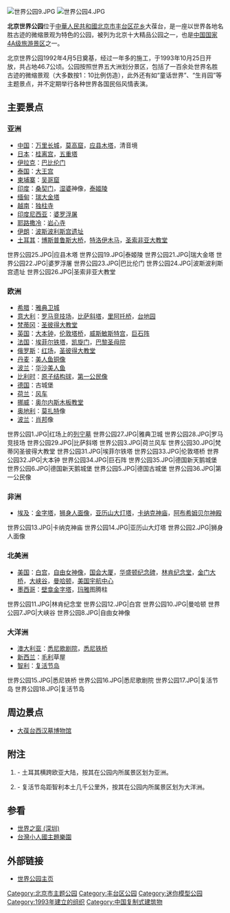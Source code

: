 {{Coord|39.8113591|116.287303|type:landmark_region:CN-11_source:GoogleMaps|display=title}}
{{NoteTA
|1=zh-hans:丰台;zh-hant:豐臺
}}
[[File:世界公园9.JPG|thumb]]
[[File:世界公园4.JPG|thumb]]

'''北京世界公园'''位于[[中華人民共和國|中華人民共和國]][[北京市|北京市]][[丰台区|丰台区]][[花乡|花乡]]大葆台，是一座以世界各地名胜古迹的微缩景观为特色的公园，被列为北京十大精品公园之一，也是[[中国国家4A级旅游景区|中国国家4A级旅游景区]]之一。

北京世界公园1992年4月5日奠基，经过一年多的施工，于1993年10月25日开放，共占地46.7公顷。公园按照世界五大洲划分景区，包括了一百余处世界名胜古迹的微缩景观（大多数按1：10比例仿造），此外还有如“童话世界”、“生肖园”等主题景点，并不定期举行各种世界各国民俗风情表演。

== 主要景点 ==
=== 亚洲 ===
* [[中国|中国]]：[[长城|万里长城]]，[[莫高窟|莫高窟]]，[[应县木塔|应县木塔]]，清音境
* [[日本|日本]]：[[桂离宫|桂离宫]]，[[法隆寺|五重塔]]
* [[伊拉克|伊拉克]]：[[伊什塔尔城门|巴比伦门]]
* [[泰国|泰国]]：[[曼谷大皇宫|大王宫]]
* [[柬埔寨|柬埔寨]]：[[吴哥窟|吴哥窟]]
* [[印度|印度]]：[[桑奇大塔|桑契门]]，[[湿婆|湿婆]]神像，[[泰姬陵|泰姬陵]]
* [[缅甸|缅甸]]：[[仰光大金寺|瑞大金塔]]
* [[越南|越南]]：[[独柱寺|独柱寺]]
* [[印度尼西亚|印度尼西亚]]：[[婆罗浮屠|婆罗浮屠]]
* [[耶路撒冷|耶路撒冷]]：[[圆顶清真寺|岩心寺]]
* [[伊朗|伊朗]]：[[波斯波利斯|波斯波利斯宫遗址]]
* [[土耳其|土耳其]]{{Ref|R01}}：[[博斯普鲁斯大桥|博斯普鲁斯大桥]]，[[特洛伊木马|特洛伊木马]]，[[圣索非亚大教堂|圣索非亚大教堂]]

<gallery>
世界公园25.JPG|应县木塔
世界公园19.JPG|泰姬陵
世界公园21.JPG|瑞大金塔
世界公园22.JPG|婆罗浮屠
世界公园23.JPG|巴比伦门
世界公园24.JPG|波斯波利斯宫遗址
世界公园26.JPG|圣索非亚大教堂
</gallery>

=== 欧洲 ===
* [[希腊|希腊]]：[[雅典卫城|雅典卫城]]
* [[意大利|意大利]]：[[罗马竞技场|罗马竞技场]]，[[比萨斜塔|比萨斜塔]]，[[里阿爾托橋|里阿托桥]]，[[台地园|台地园]]
* [[梵蒂冈|梵蒂冈]]：[[圣伯多禄大殿|圣彼得大教堂]]
* [[英国|英国]]：[[大本钟|大本钟]]，[[伦敦塔桥|伦敦塔桥]]，[[威斯敏斯特宫|威斯敏斯特宫]]，[[巨石阵|巨石阵]]
* [[法国|法国]]：[[埃菲尔铁塔|埃菲尔铁塔]]，[[凯旋门|凯旋门]]，[[巴黎圣母院|巴黎圣母院]]
* [[俄罗斯|俄罗斯]]：[[红场|红场]]，[[彼得保罗大教堂|圣彼得大教堂]]
* [[丹麦|丹麦]]：[[美人魚雕像|美人鱼铜像]]
* [[波兰|波兰]]：[[华沙美人鱼|华沙美人鱼]]
* [[比利时|比利时]]：[[原子球塔|原子结构球]]，[[尿尿小童|第一公民像]]
* [[德国|德国]]：古城堡
* [[荷兰|荷兰]]：[[风车|风车]]
* [[挪威|挪威]]：[[乌尔内斯木板教堂|奥尔内斯木板教堂]]
* [[奥地利|奥地利]]：[[莫扎特|莫扎特]]像
* [[波兰|波兰]]：[[肖邦|肖邦]]像

<gallery>
世界公园1.JPG|红场上的[[列宁墓|列宁墓]]
世界公园27.JPG|雅典卫城
世界公园28.JPG|罗马竞技场
世界公园29.JPG|比萨斜塔
世界公园3.JPG|荷兰风车
世界公园30.JPG|梵蒂冈圣彼得大教堂
世界公园31.JPG|埃菲尔铁塔
世界公园33.JPG|伦敦塔桥
世界公园32.JPG|大本钟
世界公园34.JPG|巨石阵
世界公园35.JPG|德国新天鹅城堡
世界公园6.JPG|德国新天鹅城堡
世界公园5.JPG|德国古城堡
世界公园36.JPG|第一公民像
</gallery>

=== 非洲 ===
* [[埃及|埃及]]：[[金字塔|金字塔]]，[[狮身人面像|狮身人面像]]，[[亚历山大灯塔|亚历山大灯塔]]，[[卡纳克神庙|卡纳克神庙]]，[[阿布辛拜勒神庙|阿布希姆贝尔神殿]]

<gallery>
世界公园13.JPG|卡纳克神庙
世界公园14.JPG|亚历山大灯塔
世界公园2.JPG|狮身人面像
</gallery>

=== 北美洲 ===
* [[美国|美国]]：[[白宫|白宫]]，[[自由女神像|自由女神像]]，[[国会大厦|国会大厦]]，[[华盛顿纪念碑|华盛顿纪念碑]]，[[林肯纪念堂|林肯纪念堂]]，[[金门大桥|金门大桥]]，[[大峡谷国家公园|大峡谷]]，[[曼哈顿|曼哈顿]]，[[肯尼迪航天中心|美国宇航中心]]
* [[墨西哥|墨西哥]]：[[壁龛金字塔|壁龛金字塔]]，[[玛雅|玛雅]]图腾柱

<gallery>
世界公园11.JPG|林肯纪念堂
世界公园12.JPG|白宫
世界公园10.JPG|曼哈顿
世界公园7.JPG|大峡谷
世界公园8.JPG|自由女神像
</gallery>

=== 大洋洲 ===
* [[澳大利亚|澳大利亚]]：[[悉尼歌剧院|悉尼歌剧院]]，[[雪梨港灣大橋|悉尼铁桥]]
* [[新西兰|新西兰]]：[[毛利|毛利]]草屋
* [[智利|智利]]{{Ref|R02}}：[[复活节岛|复活节岛]]

<gallery>
世界公园15.JPG|悉尼铁桥
世界公园16.JPG|悉尼歌剧院
世界公园17.JPG|复活节岛
世界公园18.JPG|复活节岛
</gallery>

== 周边景点 ==
* [[大葆台西汉墓博物馆|大葆台西汉墓博物馆]]

== 附注 ==
# {{Note|R01}} - 土耳其横跨欧亚大陆，按其在公园内所属景区划为亚洲。
# {{Note|R02}} - 复活节岛距智利本土几千公里外，按其在公园内所属景区划为大洋洲。

== 参看 ==
{{commonscat|Beijing World Park|北京世界公园}}
* [[世界之窗_(深圳)|世界之窗 (深圳)]]
*[[台灣|台灣]][[小人國主題樂園|小人國主題樂園]]

== 外部链接 ==
* [https://web.archive.org/web/20060813191506/http://www.beijingworldpark.cn/ 世界公园主页]

[[Category:北京市主题公园|Category:北京市主题公园]]
[[Category:丰台区公园|Category:丰台区公园]]
[[Category:迷你模型公园|Category:迷你模型公园]]
[[Category:1993年建立的组织|Category:1993年建立的组织]]
[[Category:中国复制式建筑物|Category:中国复制式建筑物]]